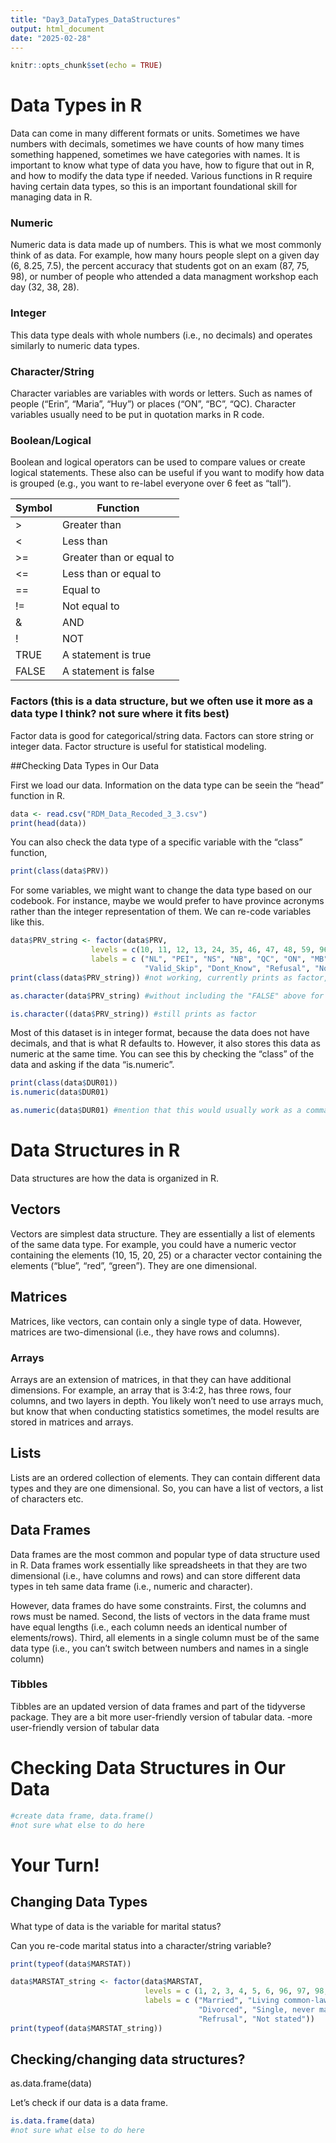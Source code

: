 ```yaml
---
title: "Day3_DataTypes_DataStructures"
output: html_document
date: "2025-02-28"
---
```


```r
knitr::opts_chunk$set(echo = TRUE)
```

# Data Types in R
Data can come in many different formats or units. Sometimes we have numbers with decimals, sometimes we have counts of how many times something happened, sometimes we have categories with names. It is important to know what type of data you have, how to figure that out in R, and how to modify the data type if needed. Various functions in R require having certain data types, so this is an important foundational skill for managing data in R. 

### Numeric
Numeric data is data made up of numbers. This is what we most commonly think of as data. For example, how many hours people slept on a given day (6, 8.25, 7.5), the percent accuracy that students got on an exam (87, 75, 98), or number of people who attended a data managment workshop each day (32, 38, 28). 

### Integer
This data type deals with whole numbers (i.e., no decimals) and operates similarly to numeric data types. 

### Character/String
Character variables are variables with words or letters. Such as names of people ("Erin", "Maria", "Huy") or places ("ON", "BC", "QC). Character variables usually need to be put in quotation marks in R code.

### Boolean/Logical
Boolean and logical operators can be used to compare values or create logical statements. These also can be useful if you want to modify how data is grouped (e.g., you want to re-label everyone over 6 feet as "tall").

Symbol | Function
|-------|---------|
| > | Greater than|
|< | Less than|
|>= | Greater than or equal to|
|<= | Less than or equal to|
|== | Equal to|
|!= | Not equal to|
|& | AND|
|! | NOT|
|TRUE | A statement is true|
|FALSE | A statement is false| 

### Factors (this is a data structure, but we often use it more as a data type I think? not sure where it fits best)
Factor data is good for categorical/string data. Factors can store string or integer data. Factor structure is useful for statistical modeling. 

##Checking Data Types in Our Data

First we load our data. Information on the data type can be seein the "head" function in R.
```r
data <- read.csv("RDM_Data_Recoded_3_3.csv")
print(head(data))
```

You can also check the data type of a specific variable with the "class" function,

```r
print(class(data$PRV))
```

For some variables, we might want to change the data type based on our codebook. For instance, maybe we would prefer to have province acronyms rather than the integer representation of them. We can re-code variables like this.

```r
data$PRV_string <- factor(data$PRV,
                  levels = c(10, 11, 12, 13, 24, 35, 46, 47, 48, 59, 96, 97, 98, 99),
                  labels = c ("NL", "PEI", "NS", "NB", "QC", "ON", "MB", "SK", "AB", "BC", 
                              "Valid_Skip", "Dont_Know", "Refusal", "Not_Stated"))
print(class(data$PRV_string)) #not working, currently prints as factor, need to reconsider how to approach this for teaching. 
```

```r
as.character(data$PRV_string) #without including the "FALSE" above for this chunk, it prints all the data. Need to fix this.

```

```r
is.character((data$PRV_string)) #still prints as factor
```

Most of this dataset is in integer format, because the data does not have decimals, and that is what R defaults to. However, it also stores this data as numeric at the same time. You can see this by checking the "class" of the data and asking if the data "is.numeric".

```r
print(class(data$DUR01))
is.numeric(data$DUR01)

```

```r
as.numeric(data$DUR01) #mention that this would usually work as a command but in this case the data is already numeric/integer 

```

# Data Structures in R
Data structures are how the data is organized in R. 

## Vectors
Vectors are simplest data structure. They are essentially a list of elements of the same data type. For example, you could have a numeric vector containing the elements (10, 15, 20, 25) or a character vector containing the elements ("blue", "red", "green"). They are one dimensional.

## Matrices
Matrices, like vectors, can contain only a single type of data. However, matrices are two-dimensional (i.e., they have rows and columns). 

### Arrays
Arrays are an extension of matrices, in that they can have additional dimensions. For example, an array that is 3:4:2, has three rows, four columns, and two layers in depth. You likely won't need to use arrays much, but know that when conducting statistics sometimes, the model results are stored in matrices and arrays. 

## Lists
Lists are an ordered collection of elements. They can contain different data types and they are one dimensional. So, you can have a list of vectors, a list of characters etc. 

## Data Frames
Data frames are the most common and popular type of data structure used in R. Data frames work essentially like spreadsheets in that they are two dimensional (i.e., have columns and rows) and can store different data types in teh same data frame (i.e., numeric and character). 

However, data frames do have some constraints. First, the columns and rows must be named. Second, the lists of vectors in the data frame must have equal lengths (i.e., each column needs an identical number of elements/rows). Third, all elements in a single column must be of the same data type (i.e., you can't switch between numbers and names in a single column)

### Tibbles
Tibbles are an updated version of data frames and part of the tidyverse package. They are a bit more user-friendly version of tabular data. 
-more user-friendly version of tabular data

# Checking Data Structures in Our Data 
```r
#create data frame, data.frame()
#not sure what else to do here
```

# Your Turn!
## Changing Data Types
What type of data is the variable for marital status?

Can you re-code marital status into a character/string variable?

```r
print(typeof(data$MARSTAT))

data$MARSTAT_string <- factor(data$MARSTAT,
                              levels = c (1, 2, 3, 4, 5, 6, 96, 97, 98, 99),
                              labels = c ("Married", "Living common-law", "Widowed", "Separated",
                                          "Divorced", "Single, never married", "Valid skip", "Don't know",
                                          "Refrusal", "Not stated"))
print(typeof(data$MARSTAT_string))
```

## Checking/changing data structures? 
as.data.frame(data)

Let's check if our data is a data frame. 

```r
is.data.frame(data)
#not sure what else to do here
```


